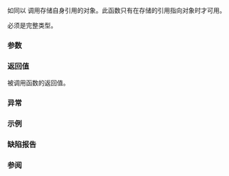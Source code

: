 {{cpp/utility/functional/reference_wrapper/title|operator()}}
{{cpp/utility/functional/reference_wrapper/navbar}}
{{dcl begin}}
{{dcl rev multi
|since1=c++11|dcl1=
template&lt; class... ArgTypes &gt;
typename std::result_of&lt;T&amp;(ArgTypes&amp;&amp;...)&gt;::type
    operator() ( ArgTypes&amp;&amp;... args ) const;
|since2=c++17|notes2={{mark constexpr since c++20}}|dcl2=
template&lt; class... ArgTypes &gt;
std::invoke_result_t&lt;T&amp;, ArgTypes...&gt;
    operator() ( ArgTypes&amp;&amp;... args ) const noexcept(/* 见下文 */);
}}
{{dcl end}}

如同以 {{box|{{lti|cpp/utility/functional|INVOKE}}{{c/core|(}}{{rlpf|get}}{{c/core|, std::forward&lt;ArgTypes&gt;(args)...)}}}} 调用存储自身引用的{{named req|Callable}}对象。此函数只有在存储的引用指向{{named req|Callable}}对象时才可用。

{{tt|T}} 必须是完整类型。

===参数===
{{par begin}}
{{par|args|传递给被调用函数的实参}}
{{par end}}

===返回值===
被调用函数的返回值。

===异常===
{{rrev multi|since1=c++11|until1=c++17
|rev1=可能会抛出由实现定义的异常。
|rev2={{noexcept|std::is_nothrow_invocable_v&lt;T&amp;, ArgTypes...&gt;}}
}}

===示例===
{{example|
|code=
#include &lt;functional&gt;
#include &lt;iostream&gt;

void f1()
{
    std::cout &lt;&lt; "调用了到函数的引用\n";
}

void f2(int n)
{
    std::cout &lt;&lt; "以 " &lt;&lt; n &lt;&lt; " 作为实参调用了绑定表达式\n";
}

int main()
{
    std::reference_wrapper&lt;void()&gt; ref1 = std::ref(f1);
    ref1();
    
    auto b = std::bind(f2, std::placeholders::_1);
    auto ref2 = std::ref(b);
    ref2(7);
    
    auto c = []{std::cout &lt;&lt; "调用了 lambda 函数\n"; };
    auto ref3 = std::ref(c);
    ref3();
}
|output=
调用了到函数的引用
以 7 作为实参调用了绑定表达式
调用了 lambda 函数
}}

===缺陷报告===
{{dr list begin}}
{{dr list item|wg=lwg|dr=3764|std=C++17|before={{c/core|operator()}} 不是 {{c/core|noexcept}}|after=传播 {{c/core|noexcept}}}}
{{dr list end}}

===参阅===
{{dsc begin}}
{{dsc inc|cpp/utility/functional/reference_wrapper/dsc get}}
{{dsc end}}

{{langlinks|de|en|es|fr|it|ja|pt|ru}}